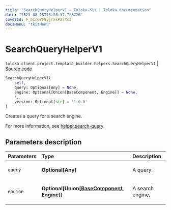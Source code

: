 ```yaml
---
title: "SearchQueryHelperV1 — Toloka-Kit | Toloka documentation"
date: "2023-08-28T10:26:37.723726"
coverId: F_bIcOYF9yjrxkPZrXc3
docsMenu: "tkitMenu"
---
```


# SearchQueryHelperV1

`toloka.client.project.template_builder.helpers.SearchQueryHelperV1` | [Source code](https://github.com/Toloka/toloka-kit/blob/v1.2.1/src/client/project/template_builder/helpers.py#L134)

```python
SearchQueryHelperV1(
    self,
    query: Optional[Any] = None,
    engine: Optional[Union[BaseComponent, Engine]] = None,
    *,
    version: Optional[str] = '1.0.0'
)
```

Creates a query for a search engine.

For more information, see [helper.search-query](/docs/template-builder/reference/helper.search-query).

## Parameters description

| Parameters | Type | Description |
| :----------| :----| :-----------|
`query`|**Optional\[Any\]**|<p>A query.</p>
`engine`|**Optional\[Union\[[BaseComponent](/docs/toloka-kit/reference/toloka.client.project.template_builder.base.BaseComponent), [Engine](/docs/toloka-kit/reference/toloka.client.project.template_builder.helpers.SearchQueryHelperV1.Engine)\]\]**|<p>A search engine.</p>